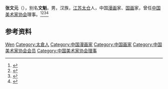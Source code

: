 {{Otheruses|other=名为张文魁的其他人物|张文魁}}

'''张文元'''（{{bd|1910年||1992年}}），别名'''文魁'''，男，汉族，[[江苏|江苏]][[太仓|太仓]]人，中国[[漫画|漫画]]家、[[国画|国画]]家，曾任[[中国美术家协会|中国美术家协会]]理事。<ref>{{Cite book|title=上海大辞典 • 下册|author=王荣华主编|publisher=上海辞书出版社|year=2013|isbn=|location=上海|pages=}}</ref><ref>{{Cite book|title=苏州历代人物大辞典|author=李峰, 汤钰林编著|publisher=上海辞书出版社|year=2016|isbn=|location=上海|pages=}}</ref><ref>{{Cite book|title=中国当代国画家辞典|author=金通达主编|publisher=浙江人民出版社|year=2001|isbn=|location=杭州|pages=}}</ref><ref>{{Cite book|title=中国当代漫画家辞典|author=庸非主编|publisher=浙江人民出版社|year=1997|isbn=|location=杭州|pages=}}</ref>

== 参考资料 ==
{{reflist}}

{{中国人物小作品}}
{{Navboxes 
| title  = 张文元在[[中国美术家协会|中国美术家协会]]的职务
| list1  =
{{中国美术家协会第一届理事会}}
{{中国美术家协会第三届理事会}}
}}

{{Authority control}}
{{DEFAULTSORT:Zhang张}}
[[Category:张姓|Wen]]
[[Category:太倉人|Category:太倉人]]
[[Category:中国漫画家|Category:中国漫画家]]
[[Category:中国画家|Category:中国画家]]
[[Category:中国美术家协会会员|Category:中国美术家协会会员]]
[[Category:中国美术家协会理事|Category:中国美术家协会理事]]